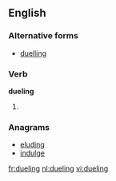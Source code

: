 ==English==

===Alternative forms===
* [[duelling]] {{British}}

===Verb===
'''dueling'''

# {{present participle of|[[duel]]}}

===Anagrams===
* [[eluding#English|eluding]]
* [[indulge#English|indulge]]

[[fr:dueling]]
[[nl:dueling]]
[[vi:dueling]]